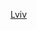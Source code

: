 {{WPSS-cat}}
{{Stub Category
|article=[[烏克蘭|烏克蘭]][[利沃夫州|利沃夫州]]地理
|newstub=Lviv-geo-stub|category=利沃夫州地理}}
{{Hiddencat}}

[[Category:烏克蘭地理小作品|Lviv]]